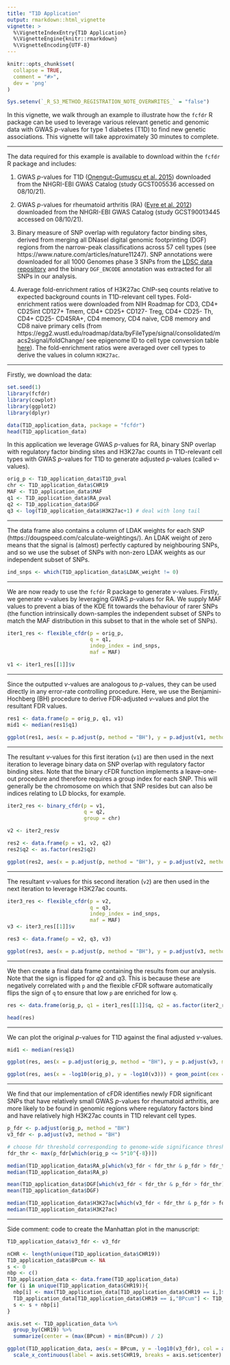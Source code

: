 ```yaml
---
title: "T1D Application"
output: rmarkdown::html_vignette
vignette: >
  %\VignetteIndexEntry{T1D Application}
  %\VignetteEngine{knitr::rmarkdown}
  %\VignetteEncoding{UTF-8}
---
```


```r
knitr::opts_chunk$set(
  collapse = TRUE,
  comment = "#>",
  dev = 'png'
)

Sys.setenv(`_R_S3_METHOD_REGISTRATION_NOTE_OVERWRITES_` = "false")
```

In this vignette, we walk through an example to illustrate how the `fcfdr` R package can be used to leverage various relevant genetic and genomic data with GWAS $p$-values for type 1 diabetes (T1D) to find new genetic associations. This vignette will take approximately 30 minutes to complete.

---

The data required for this example is available to download within the `fcfdr` R package and includes:

1. GWAS $p$-values for T1D ([Onengut-Gumuscu et al. 2015](https://www.nature.com/articles/ng.3245)) downloaded from the NHGRI-EBI GWAS Catalog (study GCST005536 accessed on 08/10/21).

2. GWAS $p$-values for rheumatoid arthritis (RA) ([Eyre et al. 2012](https://www.nature.com/articles/ng.2462)) downloaded from the NHGRI-EBI GWAS Catalog (study GCST90013445 accessed on 08/10/21).

3. Binary measure of SNP overlap with regulatory factor binding sites, derived from merging all DNaseI digital genomic footprinting (DGF) regions from the narrow-peak classifications across 57 cell types (see https://www.nature.com/articles/nature11247). SNP annotations were downloaded for all 1000 Genomes phase 3 SNPs from the [LDSC data repository](https://storage.googleapis.com/broad-alkesgroup-public/LDSCORE/1000G_Phase3_baselineLD_v2.1_ldscores.tgz) and the binary `DGF_ENCODE` annotation was extracted for all SNPs in our analysis.

4. Average fold-enrichment ratios of H3K27ac ChIP-seq counts relative to expected background counts in T1D-relevant cell types. Fold-enrichment ratios were downloaded from NIH Roadmap for CD3, CD4+ CD25int CD127+ Tmem, CD4+ CD25+ CD127- Treg, CD4+ CD25- Th, CD4+ CD25- CD45RA+, CD4 memory, CD4 naive, CD8 memory and CD8 naive primary cells (from https://egg2.wustl.edu/roadmap/data/byFileType/signal/consolidated/macs2signal/foldChange/ see epigenome ID to cell type conversion table [here](https://docs.google.com/spreadsheets/u/1/d/1yikGx4MsO9Ei36b64yOy9Vb6oPC5IBGlFbYEt-N6gOM/edit#gid=15)). The fold-enrichment ratios were averaged over cell types to derive the values in column `H3K27ac`.

---

Firstly, we download the data:

```r
set.seed(1)
library(fcfdr)
library(cowplot)
library(ggplot2)
library(dplyr)

data(T1D_application_data, package = "fcfdr")
head(T1D_application_data)
```

In this application we leverage GWAS $p$-values for RA, binary SNP overlap with regulatory factor binding sites and H3K27ac counts in T1D-relevant cell types with GWAS $p$-values for T1D to generate adjusted $p$-values (called $v$-values). 

```r
orig_p <- T1D_application_data$T1D_pval
chr <- T1D_application_data$CHR19
MAF <- T1D_application_data$MAF
q1 <- T1D_application_data$RA_pval
q2 <- T1D_application_data$DGF
q3 <- log(T1D_application_data$H3K27ac+1) # deal with long tail
```

---

The data frame also contains a column of LDAK weights for each SNP (https://dougspeed.com/calculate-weightings/). An LDAK weight of zero means that the signal is (almost) perfectly captured by neighbouring SNPs, and so we use the subset of SNPs with non-zero LDAK weights as our independent subset of SNPs.

```r
ind_snps <- which(T1D_application_data$LDAK_weight != 0)
```

---

We are now ready to use the `fcfdr` R package to generate $v$-values. Firstly, we generate $v$-values by leveraging GWAS $p$-values for RA. We supply MAF values to prevent a bias of the KDE fit towards the behaviour of rarer SNPs (the function intrinsically down-samples the independent subset of SNPs to match the MAF distribution in this subset to that in the whole set of SNPs).

```r
iter1_res <- flexible_cfdr(p = orig_p, 
                           q = q1, 
                           indep_index = ind_snps,
                           maf = MAF)

v1 <- iter1_res[[1]]$v
```

---

Since the outputted $v$-values are analogous to $p$-values, they can be used directly in any error-rate controlling procedure. Here, we use the Benjamini-Hochberg (BH) procedure to derive FDR-adjusted $v$-values and plot the resultant FDR values.

```r
res1 <- data.frame(p = orig_p, q1, v1)
mid1 <- median(res1$q1)

ggplot(res1, aes(x = p.adjust(p, method = "BH"), y = p.adjust(v1, method = "BH"), col = q1)) + geom_point(cex = 0.5) + theme_cowplot(12) + background_grid(major = "xy", minor = "none") + geom_abline(intercept = 0, slope = 1,  linetype="dashed") + xlab("Original FDR") + ylab("V1 (FDR)") + ggtitle(paste0("Iteration 1")) + scale_color_gradient2(midpoint = mid1, low = "blue", mid = "white", high = "red", space = "Lab")
```

---

The resultant $v$-values for this first iteration (`v1`) are then used in the next iteration to leverage binary data on SNP overlap with regulatory factor binding sites. Note that the binary cFDR function implements a leave-one-out procedure and therefore requires a group index for each SNP. This will generally be the chromosome on which that SNP resides but can also be indices relating to LD blocks, for example.

```r
iter2_res <- binary_cfdr(p = v1,
                         q = q2,
                         group = chr)

v2 <- iter2_res$v
```

```r
res2 <- data.frame(p = v1, v2, q2)
res2$q2 <- as.factor(res2$q2)

ggplot(res2, aes(x = p.adjust(p, method = "BH"), y = p.adjust(v2, method = "BH"), col = q2)) + geom_point(cex = 0.5) + theme_cowplot(12) + background_grid(major = "xy", minor = "none") + geom_abline(intercept = 0, slope = 1,  linetype="dashed") + xlab("V1 (FDR)") + ylab("V2 (FDR)") + ggtitle(paste0("Iteration 2")) + scale_colour_manual(values = c("grey", "black"))
```

---

The resultant $v$-values for this second iteration (`v2`) are then used in the next iteration to leverage H3K27ac counts.

```r
iter3_res <- flexible_cfdr(p = v2, 
                           q = q3, 
                           indep_index = ind_snps,
                           maf = MAF)
v3 <- iter3_res[[1]]$v
```

```r
res3 <- data.frame(p = v2, q3, v3)

ggplot(res3, aes(x = p.adjust(p, method = "BH"), y = p.adjust(v3, method = "BH"), col = q3)) + geom_point(cex = 0.5) + theme_cowplot(12) + background_grid(major = "xy", minor = "none") + geom_abline(intercept = 0, slope = 1,  linetype="dashed") + xlab("V2 (FDR)") + ylab("V3 (FDR)") + ggtitle(paste0("Iteration 3")) + scale_color_gradient2(midpoint = 1, low = "blue", mid = "white", high = "red", space = "Lab")
```

---

We then create a final data frame containing the results from our analysis. Note that the sign is flipped for $q2$ and $q3$. This is because these are negatively correlated with `p` and the flexible cFDR software automatically flips the sign of `q` to ensure that low `p` are enriched for low `q`.

```r
res <- data.frame(orig_p, q1 = iter1_res[[1]]$q, q2 = as.factor(iter2_res$q), q3 = iter3_res[[1]]$q, v1, v2, v3)

head(res)
```

---

We can plot the original $p$-values for T1D against the final adjusted $v$-values.

```r
mid1 <- median(res$q1)

ggplot(res, aes(x = p.adjust(orig_p, method = "BH"), y = p.adjust(v3, method = "BH"))) + geom_point(cex = 0.5, alpha = 0.5) + theme_cowplot(12) + background_grid(major = "xy", minor = "none") + geom_abline(intercept = 0, slope = 1,  linetype="dashed", col = "red") + xlab("Original P (FDR)") + ylab("V3 (FDR)") + ggtitle(paste0("FDR adjusted v-values\nagainst original FDR values"))
```

```r
ggplot(res, aes(x = -log10(orig_p), y = -log10(v3))) + geom_point(cex = 0.5, alpha = 0.5) + theme_cowplot(12) + background_grid(major = "xy", minor = "none") + geom_abline(intercept = 0, slope = 1,  linetype="dashed", col = "red") + xlab("Original P (FDR) (-log10)") + ylab("V3 (FDR) (-log10)") + ggtitle(paste0("FDR adjusted v-values against\noriginal FDR values (FDR)")) + coord_cartesian(ylim = c(0,10), xlim = c(0,10))
```

---

We find that our implementation of cFDR identifies newly FDR significant SNPs that have relatively small GWAS $p$-values for rheumatoid arthritis, are more likely to be found in genomic regions where regulatory factors bind and have relatively high H3K27ac counts in T1D relevant cell types.

```r
p_fdr <- p.adjust(orig_p, method = "BH")
v3_fdr <- p.adjust(v3, method = "BH")

# choose fdr threshold corresponding to genome-wide significance threshold
fdr_thr <- max(p_fdr[which(orig_p <= 5*10^{-8})])

median(T1D_application_data$RA_p[which(v3_fdr < fdr_thr & p_fdr > fdr_thr)])
median(T1D_application_data$RA_p)

mean(T1D_application_data$DGF[which(v3_fdr < fdr_thr & p_fdr > fdr_thr)])
mean(T1D_application_data$DGF)

median(T1D_application_data$H3K27ac[which(v3_fdr < fdr_thr & p_fdr > fdr_thr)])
median(T1D_application_data$H3K27ac)
```

---

Side comment: code to create the Manhattan plot in the manuscript:

```r
T1D_application_data$v3_fdr <- v3_fdr

nCHR <- length(unique(T1D_application_data$CHR19))
T1D_application_data$BPcum <- NA
s <- 0
nbp <- c()
T1D_application_data <- data.frame(T1D_application_data)
for (i in unique(T1D_application_data$CHR19)){
  nbp[i] <- max(T1D_application_data[T1D_application_data$CHR19 == i,]$BP19)
  T1D_application_data[T1D_application_data$CHR19 == i,"BPcum"] <- T1D_application_data[T1D_application_data$CHR19 == i,"BP19"] + s
  s <- s + nbp[i]
}

axis.set <- T1D_application_data %>% 
  group_by(CHR19) %>% 
  summarize(center = (max(BPcum) + min(BPcum)) / 2)

ggplot(T1D_application_data, aes(x = BPcum, y = -log10(v3_fdr), col = as.factor(CHR19))) + geom_point(cex = 0.75) + theme_cowplot(12) + background_grid(major = "xy", minor = "none") + geom_hline(yintercept = -log10(fdr_thr), linetype = "dashed") + xlab("Position") +  scale_color_manual(values = rep(c("#276FBF", "#183059"), nCHR)) +
  scale_x_continuous(label = axis.set$CHR19, breaks = axis.set$center) + theme(legend.position = "none")+ theme(axis.text.x = element_text(size = 6, angle = 0)) + coord_cartesian(ylim=c(0,10)) + ylab(expression(paste("-log"[10],"(FDR)")))
```